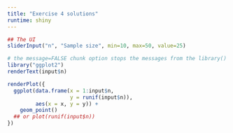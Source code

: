 ```yaml
---
title: "Exercise 4 solutions"
runtime: shiny
---
```

```r
## The UI
sliderInput("n", "Sample size", min=10, max=50, value=25)
```

```r
# the message=FALSE chunk option stops the messages from the library() command printing after we knit
library("ggplot2")
renderText(input$n)

renderPlot({
  ggplot(data.frame(x = 1:input$n, 
                    y = runif(input$n)), 
         aes(x = x, y = y)) + 
    geom_point()
  ## or plot(runif(input$n))
})
```
